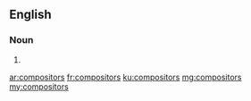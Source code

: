 ==English==

===Noun===
{{head|en}}

# {{plural of|compositor}}

[[ar:compositors]]
[[fr:compositors]]
[[ku:compositors]]
[[mg:compositors]]
[[my:compositors]]